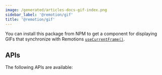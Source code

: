 ```yaml
---
image: /generated/articles-docs-gif-index.png
sidebar_label: '@remotion/gif'
title: '@remotion/gif'
---
```



You can install this package from NPM to get a component for displaying GIFs that synchronize with Remotions [`useCurrentFrame()`](/docs/use-current-frame).

<Installation pkg="@remotion/gif" />

## APIs

The following APIs are available:

<TableOfContents />
